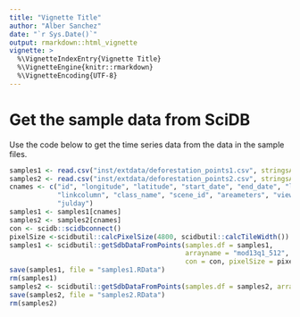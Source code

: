 ```yaml
---
title: "Vignette Title"
author: "Alber Sanchez"
date: "`r Sys.Date()`"
output: rmarkdown::html_vignette
vignette: >
  %\VignetteIndexEntry{Vignette Title}
  %\VignetteEngine{knitr::rmarkdown}
  %\VignetteEncoding{UTF-8}
---
```






# Get the sample data from SciDB

Use the code below to get the time series data from the data in the sample files. 

```r
samples1 <- read.csv("inst/extdata/deforestation_points1.csv", stringsAsFactors = FALSE)
samples2 <- read.csv("inst/extdata/deforestation_points2.csv", stringsAsFactors = FALSE)
cnames <- c("id", "longitude", "latitude", "start_date", "end_date", "label", 
            "linkcolumn", "class_name", "scene_id", "areameters", "view_date", 
            "julday")
samples1 <- samples1[cnames]
samples2 <- samples2[cnames]
con <- scidb::scidbconnect()
pixelSize <-scidbutil::calcPixelSize(4800, scidbutil::calcTileWidth())
samples1 <- scidbutil::getSdbDataFromPoints(samples.df = samples1, 
                                            arrayname = "mod13q1_512", 
                                            con = con, pixelSize = pixelSize)
save(samples1, file = "samples1.RData")
rm(samples1)
samples2 <- scidbutil::getSdbDataFromPoints(samples.df = samples2, arrayname = "mod13q1_512", con = con, pixelSize = pixelSize)
save(samples2, file = "samples2.RData")
rm(samples2)
```


